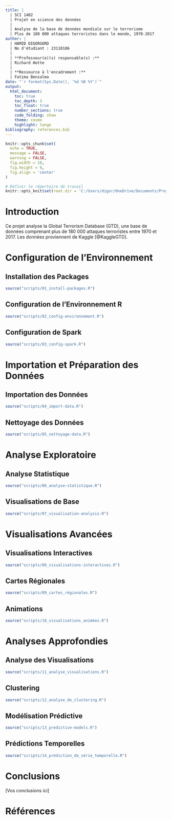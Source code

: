 ```yaml
---
title: |
  | SCI 1402
  | Projet en science des données
  | 
  | Analyse de la base de données mondiale sur le terrorisme
  | Plus de 180 000 attaques terroristes dans le monde, 1970-2017
author: |
  | HAMID DIGORGORD
  | No d'étudiant : 23110186
  | 
  | **Professeur(e)(s) responsable(s) :** 
  | Richard Hotte
  | 
  | **Ressource à l'encadrement :**
  | Fatima Bensalma
date: "`r format(Sys.Date(), '%d %B %Y')`"
output:
  html_document:
    toc: true
    toc_depth: 3
    toc_float: true
    number_sections: true
    code_folding: show
    theme: cosmo
    highlight: tango
bibliography: references.bib
---
```


```r
knitr::opts_chunk$set(
  echo = TRUE,
  message = FALSE,
  warning = FALSE,
  fig.width = 10,
  fig.height = 6,
  fig.align = 'center'
)

# Définir le répertoire de travail
knitr::opts_knit$set(root.dir = 'C:/Users/digor/OneDrive/Documents/Projet_SCI1402_analyse_GTD')
```

# Introduction

Ce projet analyse la Global Terrorism Database (GTD), une base de données comprenant plus de 180 000 attaques terroristes entre 1970 et 2017. Les données proviennent de Kaggle [@KaggleGTD].

# Configuration de l'Environnement

## Installation des Packages
```r
source("scripts/01_install-packages.R")
```

## Configuration de l'Environnement R
```r
source("scripts/02_config-environnement.R")
```

## Configuration de Spark
```r
source("scripts/03_config-spark.R")
```

# Importation et Préparation des Données

## Importation des Données
```r
source("scripts/04_import-data.R")
```

## Nettoyage des Données
```r
source("scripts/05_nettoyage-data.R")
```

# Analyse Exploratoire

## Analyse Statistique
```r
source("scripts/06_analyse-statistique.R")
```

## Visualisations de Base
```r
source("scripts/07_visualisation-analysis.R")
```

# Visualisations Avancées

## Visualisations Interactives
```r
source("scripts/08_visualisations-interactives.R")
```

## Cartes Régionales
```r
source("scripts/09_cartes_régionales.R")
```

## Animations
```r
source("scripts/10_visualisations_animées.R")
```

# Analyses Approfondies

## Analyse des Visualisations
```r
source("scripts/11_analyse_visualisations.R")
```

## Clustering
```r
source("scripts/12_analyse_de_clustering.R")
```

## Modélisation Prédictive
```r
source("scripts/13_predictive-models.R")
```

## Prédictions Temporelles
```r
source("scripts/14_prédiction_de_série_temporelle.R")
```

# Conclusions

[Vos conclusions ici]

# Références